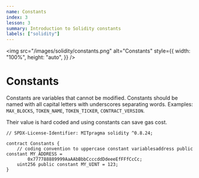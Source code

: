 ```yaml
---
name: Constants
index: 3
lesson: 3
summary: Introduction to Solidity constants
labels: ["solidity"]
---
```


<img
  src="/images/solidity/constants.png"
  alt="Constants"
  style={{
    width: "100%",
    height: "auto",
  }}
/>

# Constants

Constants are variables that cannot be modified. Constants should be named with all capital letters with underscores separating words. Examples: `MAX_BLOCKS`, `TOKEN_NAME`, `TOKEN_TICKER`, `CONTRACT_VERSION`.

Their value is hard coded and using constants can save gas cost.

```solidity
// SPDX-License-Identifier: MITpragma solidity ^0.8.24;

contract Constants {
    // coding convention to uppercase constant variablesaddress public constant MY_ADDRESS =
        0x777788889999AaAAbBbbCcccddDdeeeEfFFfCcCc;
    uint256 public constant MY_UINT = 123;
}
```
